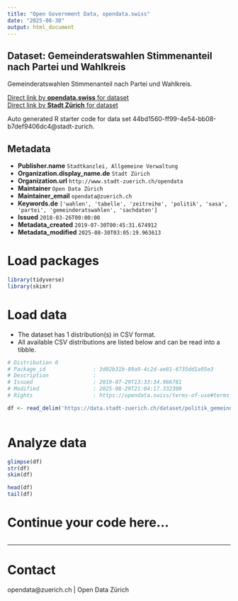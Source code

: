 ```yaml
---
title: "Open Government Data, opendata.swiss"
date: "2025-08-30"
output: html_document
---
```


## Dataset: Gemeinderatswahlen Stimmenanteil nach Partei und Wahlkreis

Gemeinderatswahlen Stimmenanteil nach Partei und Wahlkreis.

[Direct link by **opendata.swiss** for dataset](https://opendata.swiss/de/dataset/gemeinderatswahlen-stimmenanteil-nach-partei-und-wahlkreis-seit-19131)<br>
[Direct link by **Stadt Zürich** for dataset](https://data.stadt-zuerich.ch/dataset/politik_gemeinderatswahlen_stimmant_seit1913_od7000)

Auto generated R starter code for data set 44bd1560-ff99-4e54-bb08-b7def9406dc4@stadt-zurich.

## Metadata

- **Publisher.name** `Stadtkanzlei, Allgemeine Verwaltung`
- **Organization.display_name.de** `Stadt Zürich`
- **Organization.url** `http://www.stadt-zuerich.ch/opendata`
- **Maintainer** `Open Data Zürich`
- **Maintainer_email** `opendata@zuerich.ch`
- **Keywords.de** `['wahlen', 'tabelle', 'zeitreihe', 'politik', 'sasa', 'partei', 'gemeinderatswahlen', 'sachdaten']`
- **Issued** `2018-03-26T00:00:00`
- **Metadata_created** `2019-07-30T00:45:31.674912`
- **Metadata_modified** `2025-08-30T03:05:19.963613`


# Load packages

```r

library(tidyverse)
library(skimr)

```

# Load data

-   The dataset has 1 distribution(s) in CSV format.
-   All available CSV distributions are listed below and can be read into a tibble.

```r

# Distribution 0
# Package_id               : 3d02b31b-89a9-4c2d-ae81-6735dd1a95e3
# Description              : 
# Issued                   : 2019-07-29T13:33:34.966781
# Modified                 : 2025-08-29T21:04:17.332300
# Rights                   : https://opendata.swiss/terms-of-use#terms_open

df <- read_delim('https://data.stadt-zuerich.ch/dataset/politik_gemeinderatswahlen_stimmant_seit1913_od7000/download/POL700OD7000.csv')



```

# Analyze data

```r

glimpse(df)
str(df)
skim(df)

head(df)
tail(df)

```

# Continue your code here...

```r

```

------------------------------------------------------------------------

# Contact

opendata@zuerich.ch | Open Data Zürich
